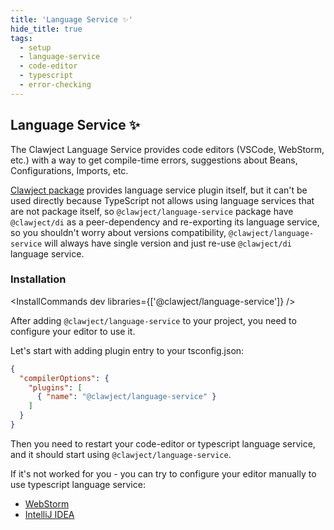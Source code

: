 ```yaml
---
title: 'Language Service ✨'
hide_title: true
tags:
  - setup
  - language-service
  - code-editor
  - typescript
  - error-checking
---
```


## Language Service ✨

The Clawject Language Service provides code editors (VSCode, WebStorm, etc.) with a way to get compile-time errors, suggestions
about Beans, Configurations, Imports, etc.

[Clawject package](https://www.npmjs.com/package/@clawject/di) provides language service plugin itself,
but it can't be used directly because TypeScript not allows using language services that are not package itself,
so `@clawject/language-service` package have `@clawject/di` as a peer-dependency and re-exporting its language service,
so you shouldn't worry about versions compatibility, `@clawject/language-service` will always have single version
and just re-use `@clawject/di` language service.

### Installation


<InstallCommands
  dev
  libraries={['@clawject/language-service']}
/>

After adding `@clawject/language-service` to your project, you need to configure your editor to use it.

Let's start with adding plugin entry to your tsconfig.json:

```json
{
  "compilerOptions": {
    "plugins": [
      { "name": "@clawject/language-service" }
    ]
  }
}
```

Then you need to restart your code-editor or typescript language service,
and it should start using `@clawject/language-service`.

If it's not worked for you - you can try to configure your editor manually to use typescript language service:

- [WebStorm](https://www.jetbrains.com/help/webstorm/settings-languages-typescript.html#ws_ts_use_ts_service_checkbox)
- [IntelliJ IDEA](https://www.jetbrains.com/help/idea/typescript-support.html#ws_ts_use_ts_service_checkbox)
